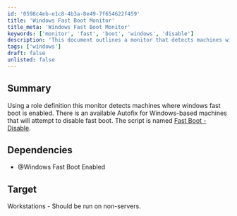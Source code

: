 ```yaml
---
id: '0598c4eb-e1c8-4b3a-8e49-7f654622f459'
title: 'Windows Fast Boot Monitor'
title_meta: 'Windows Fast Boot Monitor'
keywords: ['monitor', 'fast', 'boot', 'windows', 'disable']
description: 'This document outlines a monitor that detects machines with Windows Fast Boot enabled and provides an Autofix for Windows-based machines to disable it. It is intended for workstations and should not be run on servers.'
tags: ['windows']
draft: false
unlisted: false
---
```

## Summary

Using a role definition this monitor detects machines where windows fast boot is enabled. There is an available Autofix for Windows-based machines that will attempt to disable fast boot. The script is named [Fast Boot - Disable](https://proval.itglue.com/DOC-5078775-7776315).

## Dependencies

- @Windows Fast Boot Enabled

## Target

Workstations - Should be run on non-servers.













